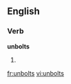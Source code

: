 ==English==
===Verb===
'''unbolts'''
# {{third-person singular of|[[unbolt]]}}

[[fr:unbolts]]
[[vi:unbolts]]